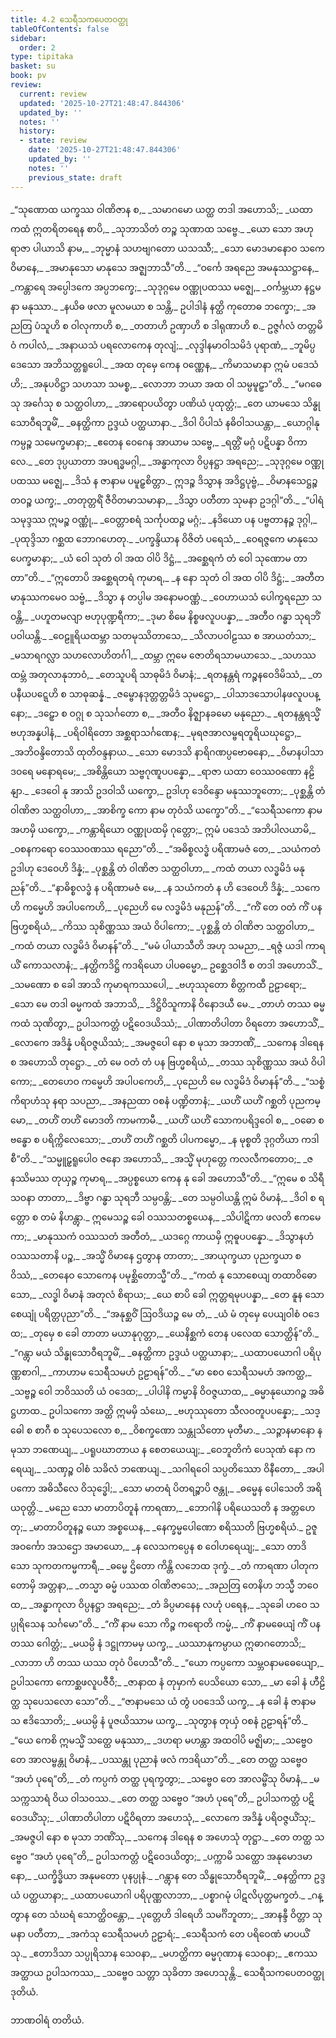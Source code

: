 ```yaml
---
title: 4.2 သေရီသကပေတဝတ္ထု
tableOfContents: false
sidebar:
  order: 2
type: tipitaka
basket: su
book: pv
review:
  current: review
  updated: '2025-10-27T21:48:47.844306'
  updated_by: ''
  notes: ''
  history:
  - state: review
    date: '2025-10-27T21:48:47.844306'
    updated_by: ''
    notes: ''
    previous_state: draft
---
```



<ReviewStatus review={frontmatter.review} showDetails={true} />

<HypothesisAnnotation frontmatter={frontmatter} />

<DynamicBreadcrumb />

<Division number="604" book="pv" e="ch" v="19" p="193">

<Paragraph number="652" type="verses" book="pv">
_“သုဏောထ ယက္ခဿ ဝါဏိဇာန စ,_  
_သမာဂမော ယတ္ထ တဒါ အဟောသိ;_  
_ယထာ ကထံ ဣတရိတရေန စာပိ,_  
_သုဘာသိတံ တဉ္စ သုဏာထ သဗ္ဗေ._  

</Paragraph>

</Division>
<Division number="605" book="pv" e="ch" v="19" p="193">

<Paragraph number="653" type="verses" book="pv">
_ယော သော အဟု ရာဇာ ပါယာသိ နာမ,_  
_ဘုမ္မာနံ သဟဗျဂတော ယသဿီ;_  
_သော မောဒမာနောဝ သကေ ဝိမာနေ,_  
_အမာနုသော မာနုသေ အဇ္ဈဘာသီ”တိ._  

</Paragraph>

</Division>
<Division number="606" book="pv" e="ch" v="19" p="194">

<Paragraph number="654" type="verses" book="pv">
_“ဝင်္ကေ အရညေ အမနုဿဋ္ဌာနေ,_  
_ကန္တာရေ အပ္ပေါဒကေ အပ္ပဘက္ခေ;_  
_သုဒုဂ္ဂမေ ဝဏ္ဏုပထဿ မဇ္ဈေ,_  
_ဝင်္ကမ္ဘယာ နဋ္ဌမနာ မနုဿာ._  

</Paragraph>

</Division>
<Division number="607" book="pv" e="ch" v="19" p="194">

<Paragraph number="655" type="verses" book="pv">
_နယိဓ ဖလာ မူလမယာ စ သန္တိ,_  
ဥပါဒါနံ နတ္ထိ ကုတောဓ ဘက္ခော;_  
_အညတြ ပံသူဟိ စ ဝါလုကာဟိ စ,_  
_တတာဟိ ဥဏှာဟိ စ ဒါရုဏာဟိ စ._  

</Paragraph>

</Division>
<Division number="608" book="pv" e="ch" v="19" p="194">

<Paragraph number="656" type="verses" book="pv">
ဥဇ္ဇင်္ဂလံ တတ္တမိဝံ ကပါလံ,_  
_အနာယသံ ပရလောကေန တုလျံ;_  
_လုဒ္ဒါနမာဝါသမိဒံ ပုရာဏံ,_  
_ဘူမိပ္ပဒေသော အဘိသတ္တရူပေါ._  

</Paragraph>

</Division>
<Division number="609" book="pv" e="ch" v="19" p="194">

<Paragraph number="657" type="verses" book="pv">
_အထ တုမှေ ကေန ဝဏ္ဏေန,_  
_ကိမာသမာနာ ဣမံ ပဒေသံ ဟိ;_  
_အနုပဝိဋ္ဌာ သဟသာ သမစ္စ,_  
_လောဘာ ဘယာ အထ ဝါ သမ္ပမူဠှာ”တိ._  

</Paragraph>

</Division>
<Division number="610" book="pv" e="ch" v="19" p="194">

<Paragraph number="658" type="verses" book="pv">
_“မဂဓေသု အင်္ဂေသု စ သတ္ထဝါဟာ,_  
_အာရောပယိတွာ ပဏိယံ ပုထုတ္တံ;_  
_တေ ယာမသေ သိန္ဓုသောဝီရဘူမိံ,_  
_ဓနတ္ထိကာ ဥဒ္ဒယံ ပတ္ထယာနာ._  

</Paragraph>

</Division>
<Division number="611" book="pv" e="ch" v="19" p="194">

<Paragraph number="659" type="verses" book="pv">
_ဒိဝါ ပိပါသံ နဓိဝါသယန္တာ,_  
_ယောဂ္ဂါနုကမ္ပဉ္စ သမေက္ခမာနာ;_  
_ဧတေန ဝေဂေန အာယာမ သဗ္ဗေ,_  
_ရတ္တိံ မဂ္ဂံ ပဋိပန္နာ ဝိကာလေ._  

</Paragraph>

</Division>
<Division number="612" book="pv" e="ch" v="19" p="194">

<Paragraph number="660" type="verses" book="pv">
_တေ ဒုပ္ပယာတာ အပရဒ္ဓမဂ္ဂါ,_  
_အန္ဓာကုလာ ဝိပ္ပနဋ္ဌာ အရညေ;_  
_သုဒုဂ္ဂမေ ဝဏ္ဏုပထဿ မဇ္ဈေ,_  
_ဒိသံ န ဇာနာမ ပမူဠှစိတ္တာ._  

</Paragraph>

</Division>
<Division number="613" book="pv" e="ch" v="19" p="195">

<Paragraph number="661" type="verses" book="pv">
ဣဒဉ္စ ဒိသွာန အဒိဋ္ဌပုဗ္ဗံ,_  
_ဝိမာနသေဋ္ဌဉ္စ တဝဉ္စ ယက္ခ;_  
_တတုတ္တရိံ ဇီဝိတမာသမာနာ,_  
_ဒိသွာ ပတီတာ သုမနာ ဥဒဂ္ဂါ”တိ._  

</Paragraph>

</Division>
<Division number="614" book="pv" e="ch" v="19" p="195">

<Paragraph number="662" type="verses" book="pv">
_“ပါရံ သမုဒ္ဒဿ ဣမဉ္စ ဝဏ္ဏုံ,_  
_ဝေတ္တာစရံ သင်္ကုပထဉ္စ မဂ္ဂံ;_  
_နဒိယော ပန ပဗ္ဗတာနဉ္စ ဒုဂ္ဂါ,_  
_ပုထုဒ္ဒိသာ ဂစ္ဆထ ဘောဂဟေတု._  

</Paragraph>

</Division>
<Division number="615" book="pv" e="ch" v="19" p="195">

<Paragraph number="663" type="verses" book="pv">
_ပက္ခန္ဒိယာန ဝိဇိတံ ပရေသံ,_  
_ဝေရဇ္ဇကေ မာနုသေ ပေက္ခမာနာ;_  
_ယံ ဝေါ သုတံ ဝါ အထ ဝါပိ ဒိဋ္ဌံ,_  
_အစ္ဆေရကံ တံ ဝေါ သုဏောမ တာတာ”တိ._  

</Paragraph>

</Division>
<Division number="616" book="pv" e="ch" v="19" p="195">

<Paragraph number="664" type="verses" book="pv">
_“ဣတောပိ အစ္ဆေရတရံ ကုမာရ,_  
_န နော သုတံ ဝါ အထ ဝါပိ ဒိဋ္ဌံ;_  
_အတီတမာနုဿကမေဝ သဗ္ဗံ,_  
_ဒိသွာ န တပ္ပါမ အနောမဝဏ္ဏံ._  

</Paragraph>

</Division>
<Division number="617" book="pv" e="ch" v="19" p="195">

<Paragraph number="665" type="verses" book="pv">
_ဝေဟာယသံ ပေါက္ခရညော သဝန္တိ,_  
_ပဟူတမလျာ ဗဟုပုဏ္ဍရီကာ;_  
_ဒုမာ စိမေ နိစ္စဖလူပပန္နာ,_  
_အတီဝ ဂန္ဓာ သုရဘိံ ပဝါယန္တိ._  

</Paragraph>

</Division>
<Division number="618" book="pv" e="ch" v="19" p="195">

<Paragraph number="666" type="verses" book="pv">
_ဝေဠူရိယထမ္ဘာ သတမုဿိတာသေ,_  
_သိလာပဝါဠဿ စ အာယတံသာ;_  
_မသာရဂလ္လာ သဟလောဟိတင်္ဂါ,_  
_ထမ္ဘာ ဣမေ ဇောတိရသာမယာသေ._  

</Paragraph>

</Division>
<Division number="619" book="pv" e="ch" v="19" p="195">

<Paragraph number="667" type="verses" book="pv">
_သဟဿထမ္ဘံ အတုလာနုဘာဝံ,_  
_တေသူပရိ သာဓုမိဒံ ဝိမာနံ;_  
_ရတနန္တရံ ကဉ္စနဝေဒိမိဿံ,_  
_တပနီယပဋ္ဋေဟိ စ သာဓုဆန္နံ._  

</Paragraph>

</Division>
<Division number="620" book="pv" e="ch" v="19" p="196">

<Paragraph number="668" type="verses" book="pv">
_ဇမ္ဗောနဒုတ္တတ္တမိဒံ သုမဋ္ဌော,_  
_ပါသာဒသောပါနဖလူပပန္နော;_  
_ဒဠှော စ ဝဂ္ဂု စ သုသင်္ဂတော စ,_  
_အတီဝ နိဇ္ဈာနခမော မနုညော._  

</Paragraph>

</Division>
<Division number="621" book="pv" e="ch" v="19" p="196">

<Paragraph number="669" type="verses" book="pv">
_ရတနန္တရသ္မိံ ဗဟုအန္နပါနံ,_  
_ပရိဝါရိတော အစ္ဆရာသင်္ဂဏေန;_  
_မုရဇအာလမ္ဗရတူရိယဃုဋ္ဌော,_  
_အဘိဝန္ဒိတောသိ ထုတိဝန္ဒနာယ._  

</Paragraph>

</Division>
<Division number="622" book="pv" e="ch" v="19" p="196">

<Paragraph number="670" type="verses" book="pv">
_သော မောဒသိ နာရိဂဏပ္ပဗောဓနော,_  
_ဝိမာနပါသာဒဝရေ မနောရမေ;_  
_အစိန္တိယော သဗ္ဗဂုဏူပပန္နော,_  
_ရာဇာ ယထာ ဝေဿဝဏော နဠိနျာ._  

</Paragraph>

</Division>
<Division number="623" book="pv" e="ch" v="19" p="196">

<Paragraph number="671" type="verses" book="pv">
_ဒေဝေါ နု အာသိ ဥဒဝါသိ ယက္ခော,_  
ဥဒါဟု ဒေဝိန္ဒော မနုဿဘူတော;_  
_ပုစ္ဆန္တိ တံ ဝါဏိဇာ သတ္ထဝါဟာ,_  
_အာစိက္ခ ကော နာမ တုဝံသိ ယက္ခော”တိ._  

</Paragraph>

</Division>
<Division number="624" book="pv" e="ch" v="19" p="196">

<Paragraph number="672" type="verses" book="pv">
_“သေရီသကော နာမ အဟမှိ ယက္ခော,_  
_ကန္တာရိယော ဝဏ္ဏုပထမှိ ဂုတ္တော;_  
ဣမံ ပဒေသံ အဘိပါလယာမိ,_  
_ဝစနကရော ဝေဿဝဏဿ ရညော”တိ._  

</Paragraph>

</Division>
<Division number="625" book="pv" e="ch" v="19" p="196">

<Paragraph number="673" type="verses" book="pv">
_“အဓိစ္စလဒ္ဓံ ပရိဏာမဇံ တေ,_  
_သယံကတံ ဥဒါဟု ဒေဝေဟိ ဒိန္နံ;_  
_ပုစ္ဆန္တိ တံ ဝါဏိဇာ သတ္ထဝါဟာ,_  
_ကထံ တယာ လဒ္ဓမိဒံ မနုညန်”တိ._  

</Paragraph>

</Division>
<Division number="626" book="pv" e="ch" v="19" p="196">

<Paragraph number="674" type="verses" book="pv">
_“နာဓိစ္စလဒ္ဓံ န ပရိဏာမဇံ မေ,_  
_န သယံကတံ န ဟိ ဒေဝေဟိ ဒိန္နံ;_  
_သကေဟိ ကမ္မေဟိ အပါပကေဟိ,_  
_ပုညေဟိ မေ လဒ္ဓမိဒံ မနုညန်”တိ._  

</Paragraph>

</Division>
<Division number="627" book="pv" e="ch" v="19" p="197">

<Paragraph number="675" type="verses" book="pv">
_“ကိံ တေ ဝတံ ကိံ ပန ဗြဟ္မစရိယံ,_  
_ကိဿ သုစိဏ္ဏဿ အယံ ဝိပါကော;_  
_ပုစ္ဆန္တိ တံ ဝါဏိဇာ သတ္ထဝါဟာ,_  
_ကထံ တယာ လဒ္ဓမိဒံ ဝိမာနန်”တိ._  

</Paragraph>

</Division>
<Division number="628" book="pv" e="ch" v="19" p="197">

<Paragraph number="676" type="verses" book="pv">
_“မမံ ပါယာသီတိ အဟု သမညာ,_  
_ရဇ္ဇံ ယဒါ ကာရယိံ ကောသလာနံ;_  
_နတ္ထိကဒိဋ္ဌိ ကဒရိယော ပါပဓမ္မော,_  
ဥစ္ဆေဒဝါဒီ စ တဒါ အဟောသိံ._  

</Paragraph>

</Division>
<Division number="629" book="pv" e="ch" v="19" p="197">

<Paragraph number="677" type="verses" book="pv">
_သမဏော စ ခေါ အာသိ ကုမာရကဿပေါ,_  
_ဗဟုဿုတော စိတ္တကထီ ဥဠာရော;_  
_သော မေ တဒါ ဓမ္မကထံ အဘာသိ,_  
_ဒိဋ္ဌိဝိသူကာနိ ဝိနောဒယီ မေ._  

</Paragraph>

</Division>
<Division number="630" book="pv" e="ch" v="19" p="197">

<Paragraph number="678" type="verses" book="pv">
_တာဟံ တဿ ဓမ္မကထံ သုဏိတွာ,_  
ဥပါသကတ္တံ ပဋိဝေဒယိဿံ;_  
_ပါဏာတိပါတာ ဝိရတော အဟောသိံ,_  
_လောကေ အဒိန္နံ ပရိဝဇ္ဇယိဿံ;_  
_အမဇ္ဇပေါ နော စ မုသာ အဘာဏိံ,_  
_သကေန ဒါရေန စ အဟောသိ တုဋ္ဌော._  

</Paragraph>

</Division>
<Division number="631" book="pv" e="ch" v="19" p="197">

<Paragraph number="679" type="verses" book="pv">
_တံ မေ ဝတံ တံ ပန ဗြဟ္မစရိယံ,_  
_တဿ သုစိဏ္ဏဿ အယံ ဝိပါကော;_  
_တေဟေဝ ကမ္မေဟိ အပါပကေဟိ,_  
_ပုညေဟိ မေ လဒ္ဓမိဒံ ဝိမာနန်”တိ._  

</Paragraph>

</Division>
<Division number="632" book="pv" e="ch" v="19" p="197">

<Paragraph number="680" type="verses" book="pv">
_“သစ္စံ ကိရာဟံသု နရာ သပညာ,_  
_အနညထာ ဝစနံ ပဏ္ဍိတာနံ;_  
_ယဟိံ ယဟိံ ဂစ္ဆတိ ပုညကမ္မော,_  
_တဟိံ တဟိံ မောဒတိ ကာမကာမီ._  

</Paragraph>

</Division>
<Division number="633" book="pv" e="ch" v="19" p="197">

<Paragraph number="681" type="verses" book="pv">
_ယဟိံ ယဟိံ သောကပရိဒ္ဒဝေါ စ,_  
_ဝဓော စ ဗန္ဓော စ ပရိက္ကိလေသော;_  
_တဟိံ တဟိံ ဂစ္ဆတိ ပါပကမ္မော,_  
_န မုစ္စတိ ဒုဂ္ဂတိယာ ကဒါစီ”တိ._  

</Paragraph>

</Division>
<Division number="634" book="pv" e="ch" v="19" p="198">

<Paragraph number="682" type="verses" book="pv">
_“သမ္မူဠှရူပေါဝ ဇနော အဟောသိ,_  
_အသ္မိံ မုဟုတ္တေ ကလလီကတောဝ;_  
_ဇနဿိမဿ တုယှဉ္စ ကုမာရ,_  
_အပ္ပစ္စယော ကေန နု ခေါ အဟောသီ”တိ._  

</Paragraph>

</Division>
<Division number="635" book="pv" e="ch" v="19" p="198">

<Paragraph number="683" type="verses" book="pv">
_“ဣမေ စ သိရီသဝနာ တာတာ,_  
_ဒိဗ္ဗာ ဂန္ဓာ သုရဘီ သမ္ပဝန္တိ;_  
_တေ သမ္ပဝါယန္တိ ဣမံ ဝိမာနံ,_  
_ဒိဝါ စ ရတ္တော စ တမံ နိဟန္တွာ._  

</Paragraph>

</Division>
<Division number="636" book="pv" e="ch" v="19" p="198">

<Paragraph number="684" type="verses" book="pv">
ဣမေသဉ္စ ခေါ ဝဿသတစ္စယေန,_  
_သိပါဋိကာ ဖလတိ ဧကမေကာ;_  
_မာနုဿကံ ဝဿသတံ အတီတံ,_  
_ယဒဂ္ဂေ ကာယမှိ ဣဓူပပန္နော._  

</Paragraph>

</Division>
<Division number="637" book="pv" e="ch" v="19" p="198">

<Paragraph number="685" type="verses" book="pv">
_ဒိသွာနဟံ ဝဿသတာနိ ပဉ္စ,_  
_အသ္မိံ ဝိမာနေ ဌတွာန တာတာ;_  
_အာယုက္ခယာ ပုညက္ခယာ စဝိဿံ,_  
_တေနေဝ သောကေန ပမုစ္ဆိတောသ္မီ”တိ._  

</Paragraph>

</Division>
<Division number="638" book="pv" e="ch" v="19" p="198">

<Paragraph number="686" type="verses" book="pv">
_“ကထံ နု သောစေယျ တထာဝိဓော သော,_  
_လဒ္ဓါ ဝိမာနံ အတုလံ စိရာယ;_  
_ယေ စာပိ ခေါ ဣတ္တရမုပပန္နာ,_  
_တေ နူန သောစေယျုံ ပရိတ္တပုညာ”တိ._  

</Paragraph>

</Division>
<Division number="639" book="pv" e="ch" v="19" p="198">

<Paragraph number="687" type="verses" book="pv">
_“အနုစ္ဆဝိံ ဩဝဒိယဉ္စ မေ တံ,_  
_ယံ မံ တုမှေ ပေယျဝါစံ ဝဒေထ;_  
_တုမှေ စ ခေါ တာတာ မယာနုဂုတ္တာ,_  
_ယေနိစ္ဆကံ တေန ပလေထ သောတ္ထိန်”တိ._  

</Paragraph>

</Division>
<Division number="640" book="pv" e="ch" v="19" p="198">

<Paragraph number="688" type="verses" book="pv">
_“ဂန္တွာ မယံ သိန္ဓုသောဝီရဘူမိံ,_  
_ဓနတ္ထိကာ ဥဒ္ဒယံ ပတ္ထယာနာ;_  
_ယထာပယောဂါ ပရိပုဏ္ဏစာဂါ,_  
_ကာဟာမ သေရီသမဟံ ဥဠာရန်”တိ._  

</Paragraph>

</Division>
<Division number="641" book="pv" e="ch" v="19" p="199">

<Paragraph number="689" type="verses" book="pv">
_“မာ စေဝ သေရီသမဟံ အကတ္ထ,_  
_သဗ္ဗဉ္စ ဝေါ ဘဝိဿတိ ယံ ဝဒေထ;_  
_ပါပါနိ ကမ္မာနိ ဝိဝဇ္ဇယာထ,_  
_ဓမ္မာနုယောဂဉ္စ အဓိဋ္ဌဟာထ._  

</Paragraph>

</Division>
<Division number="642" book="pv" e="ch" v="19" p="199">

<Paragraph number="690" type="verses" book="pv">
ဥပါသကော အတ္ထိ ဣမမှိ သံဃေ,_  
_ဗဟုဿုတော သီလဝတူပပန္နော;_  
_သဒ္ဓေါ စ စာဂီ စ သုပေသလော စ,_  
_ဝိစက္ခဏော သန္တုသိတော မုတီမာ._  

</Paragraph>

</Division>
<Division number="643" book="pv" e="ch" v="19" p="199">

<Paragraph number="691" type="verses" book="pv">
_သဉ္ဇာနမာနော န မုသာ ဘဏေယျ,_  
_ပရူပဃာတာယ န စေတယေယျ;_  
_ဝေဘူတိကံ ပေသုဏံ နော ကရေယျ,_  
_သဏှဉ္စ ဝါစံ သခိလံ ဘဏေယျ._  

</Paragraph>

</Division>
<Division number="644" book="pv" e="ch" v="19" p="199">

<Paragraph number="692" type="verses" book="pv">
_သဂါရဝေါ သပ္ပတိဿော ဝိနီတော,_  
_အပါပကော အဓိသီလေ ဝိသုဒ္ဓေါ;_  
_သော မာတရံ ပိတရဉ္စာပိ ဇန္တု,_  
_ဓမ္မေန ပေါသေတိ အရိယဝုတ္တိ._  

</Paragraph>

</Division>
<Division number="645" book="pv" e="ch" v="19" p="199">

<Paragraph number="693" type="verses" book="pv">
_မညေ သော မာတာပိတူနံ ကာရဏာ,_  
_ဘောဂါနိ ပရိယေသတိ န အတ္တဟေတု;_  
_မာတာပိတူနဉ္စ ယော အစ္စယေန,_  
_နေက္ခမ္မပေါဏော စရိဿတိ ဗြဟ္မစရိယံ._  

</Paragraph>

</Division>
<Division number="646" book="pv" e="ch" v="19" p="199">

<Paragraph number="694" type="verses" book="pv">
ဥဇူ အဝင်္ကော အသဌော အမာယော,_  
_န လေသကပ္ပေန စ ဝေါဟရေယျ;_  
_သော တာဒိသော သုကတကမ္မကာရီ,_  
_ဓမ္မေ ဌိတော ကိန္တိ လဘေထ ဒုက္ခံ._  

</Paragraph>

</Division>
<Division number="647" book="pv" e="ch" v="19" p="199">

<Paragraph number="695" type="verses" book="pv">
_တံ ကာရဏာ ပါတုကတောမှိ အတ္တနာ,_  
_တသ္မာ ဓမ္မံ ပဿထ ဝါဏိဇာသေ;_  
_အညတြ တေနိဟ ဘသ္မီ ဘဝေထ,_  
_အန္ဓာကုလာ ဝိပ္ပနဋ္ဌာ အရညေ;_  
_တံ ခိပ္ပမာနေန လဟုံ ပရေန,_  
_သုခေါ ဟဝေ သပ္ပုရိသေန သင်္ဂမော”တိ._  

</Paragraph>

</Division>
<Division number="648" book="pv" e="ch" v="19" p="200">

<Paragraph number="696" type="verses" book="pv">
_“ကိံ နာမ သော ကိဉ္စ ကရောတိ ကမ္မံ,_  
_ကိံ နာမဓေယျံ ကိံ ပန တဿ ဂေါတ္တံ;_  
_မယမ္ပိ နံ ဒဋ္ဌုကာမမှ ယက္ခ,_  
_ယဿာနုကမ္ပာယ ဣဓာဂတောသိ;_  
_လာဘာ ဟိ တဿ ယဿ တုဝံ ပိဟေသီ”တိ._  

</Paragraph>

</Division>
<Division number="649" book="pv" e="ch" v="19" p="200">

<Paragraph number="697" type="verses" book="pv">
_“ယော ကပ္ပကော သမ္ဘဝနာမဓေယျော,_  
ဥပါသကော ကောစ္ဆဖလူပဇီဝီ;_  
_ဇာနာထ နံ တုမှာကံ ပေသိယော သော,_  
_မာ ခေါ နံ ဟီဠိတ္ထ သုပေသလော သော”တိ._  

</Paragraph>

</Division>
<Division number="650" book="pv" e="ch" v="19" p="200">

<Paragraph number="698" type="verses" book="pv">
_“ဇာနာမသေ ယံ တွံ ပဝဒေသိ ယက္ခ,_  
_န ခေါ နံ ဇာနာမ သ ဧဒိသောတိ;_  
_မယမ္ပိ နံ ပူဇယိဿာမ ယက္ခ,_  
_သုတွာန တုယှံ ဝစနံ ဥဠာရန်”တိ._  

</Paragraph>

</Division>
<Division number="651" book="pv" e="ch" v="19" p="200">

<Paragraph number="699" type="verses" book="pv">
_“ယေ ကေစိ ဣမသ္မိံ သတ္ထေ မနုဿာ,_  
_ဒဟရာ မဟန္တာ အထဝါပိ မဇ္ဈိမာ;_  
_သဗ္ဗေဝ တေ အာလမ္ဗန္တု ဝိမာနံ,_  
_ပဿန္တု ပုညာနံ ဖလံ ကဒရိယာ”တိ._  

</Paragraph>

</Division>
<Division number="652" book="pv" e="ch" v="19" p="200">

<Paragraph number="700" type="verses" book="pv">
_တေ တတ္ထ သဗ္ဗေဝ “အဟံ ပုရေ”တိ,_  
_တံ ကပ္ပကံ တတ္ထ ပုရက္ခတွာ;_  
_သဗ္ဗေဝ တေ အာလမ္ဗိံသု ဝိမာနံ,_  
_မသက္ကသာရံ ဝိယ ဝါသဝဿ._  

</Paragraph>

</Division>
<Division number="653" book="pv" e="ch" v="19" p="200">

<Paragraph number="701" type="verses" book="pv">
_တေ တတ္ထ သဗ္ဗေဝ “အဟံ ပုရေ”တိ,_  
ဥပါသကတ္တံ ပဋိဝေဒယိံသု;_  
_ပါဏာတိပါတာ ပဋိဝိရတာ အဟေသုံ,_  
_လောကေ အဒိန္နံ ပရိဝဇ္ဇယိံသု;_  
_အမဇ္ဇပါ နော စ မုသာ ဘဏိံသု,_  
_သကေန ဒါရေန စ အဟေသုံ တုဋ္ဌာ._  

</Paragraph>

</Division>
<Division number="654" book="pv" e="ch" v="19" p="201">

<Paragraph number="702" type="verses" book="pv">
_တေ တတ္ထ သဗ္ဗေဝ “အဟံ ပုရေ”တိ,_  
ဥပါသကတ္တံ ပဋိဝေဒယိတွာ;_  
_ပက္ကာမိ သတ္ထော အနုမောဒမာနော,_  
_ယက္ခိဒ္ဓိယာ အနုမတော ပုနပ္ပုနံ._  

</Paragraph>

</Division>
<Division number="655" book="pv" e="ch" v="19" p="201">

<Paragraph number="703" type="verses" book="pv">
_ဂန္တွာန တေ သိန္ဓုသောဝီရဘူမိံ,_  
_ဓနတ္ထိကာ ဥဒ္ဒယံ ပတ္ထယာနာ;_  
_ယထာပယောဂါ ပရိပုဏ္ဏလာဘာ,_  
_ပစ္စာဂမုံ ပါဋလိပုတ္တမက္ခတံ._  

</Paragraph>

</Division>
<Division number="656" book="pv" e="ch" v="19" p="201">

<Paragraph number="704" type="verses" book="pv">
_ဂန္တွာန တေ သံဃရံ သောတ္ထိဝန္တော,_  
_ပုတ္တေဟိ ဒါရေဟိ သမင်္ဂိဘူတာ;_  
_အာနန္ဒီ ဝိတ္တာ သုမနာ ပတီတာ,_  
_အကံသု သေရီသမဟံ ဥဠာရံ;_  
_သေရီသကံ တေ ပရိဝေဏံ မာပယိံသု._  

</Paragraph>

</Division>
<Division number="657" book="pv" e="ch" v="19" p="201">

<Paragraph number="705" type="verses" book="pv">
_ဧတာဒိသာ သပ္ပုရိသာန သေဝနာ,_  
_မဟတ္ထိကာ ဓမ္မဂုဏာန သေဝနာ;_  
_ဧကဿ အတ္ထာယ ဥပါသကဿ,_  
_သဗ္ဗေဝ သတ္တာ သုခိတာ အဟေသုန္တိ._  


</Paragraph>
</Division>

<Paragraph number="706" type="center" book="pv">
သေရီသကပေတဝတ္ထု ဒုတိယံ.

  
ဘာဏဝါရံ တတိယံ.
</Paragraph>